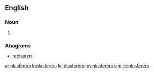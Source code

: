 ==English==

===Noun===
{{head|en|noun plural form}}

# {{plural of|plasterer|lang=en}}

===Anagrams===
* [[replasters#English|replasters]]

[[ar:plasterers]]
[[fr:plasterers]]
[[ku:plasterers]]
[[my:plasterers]]
[[simple:plasterers]]
